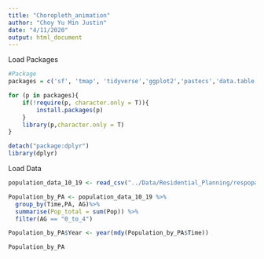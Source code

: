 ```yaml
---
title: "Choropleth_animation"
author: "Choy Yu Min Justin"
date: "4/11/2020"
output: html_document
---
```



Load Packages
```r
#Package
packages = c('sf', 'tmap', 'tidyverse','ggplot2','pastecs','data.table','devtools','reshape2','viridis','shiny','shinydashboard','plotly','GGally','lubridate')

for (p in packages){
    if(!require(p, character.only = T)){
        install.packages(p)
    }
    library(p,character.only = T)
}

detach("package:dplyr")
library(dplyr)
```

Load Data
```r
population_data_10_19 <- read_csv("../Data/Residential_Planning/respopagesextod2011to2019.csv")

Population_by_PA <- population_data_10_19 %>%
  group_by(Time,PA, AG)%>%
  summarise(Pop_total = sum(Pop)) %>%
  filter(AG == "0_to_4")

Population_by_PA$Year <- year(mdy(Population_by_PA$Time))

Population_by_PA
```

